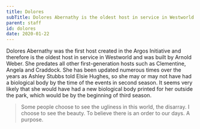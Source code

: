 ```yaml
---
title: Dolores
subTitle: Dolores Abernathy is the oldest host in service in Westworld
parent: staff
id: dolores
date: 2020-01-22
---
```


Dolores Abernathy was the first host created in the Argos Initiative and therefore is the oldest host in service in Westworld and was built by Arnold Weber. She predates all other first-generation hosts such as Clementine, Angela and Craddock. She has been updated numerous times over the years as Ashley Stubbs told Elsie Hughes, so she may or may not have had a biological body by the time of the events in second season. It seems very likely that she would have had a new biological body printed for her outside the park, which would be by the beginning of third season.

> Some people choose to see the ugliness in this world, the disarray. I choose to see the beauty. To believe there is an order to our days. A purpose.
